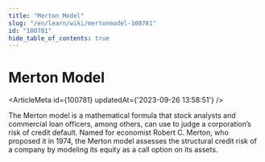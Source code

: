 ```yaml
---
title: "Merton Model"
slug: "/en/learn/wiki/mertonmodel-100781"
id: "100781"
hide_table_of_contents: true
---
```



# Merton Model

<ArticleMeta id={100781} updatedAt={'2023-09-26 13:58:51'} />
<div className='border-solid border-b border-t-0 my-4 border-[var(--ifm-color-gray-300)]' />

The Merton model is a mathematical formula that stock analysts and commercial loan officers, among others, can use to judge a corporation’s risk of credit default. Named for economist Robert C. Merton, who proposed it in 1974, the Merton model assesses the structural credit risk of a company by modeling its equity as a call option on its assets.
